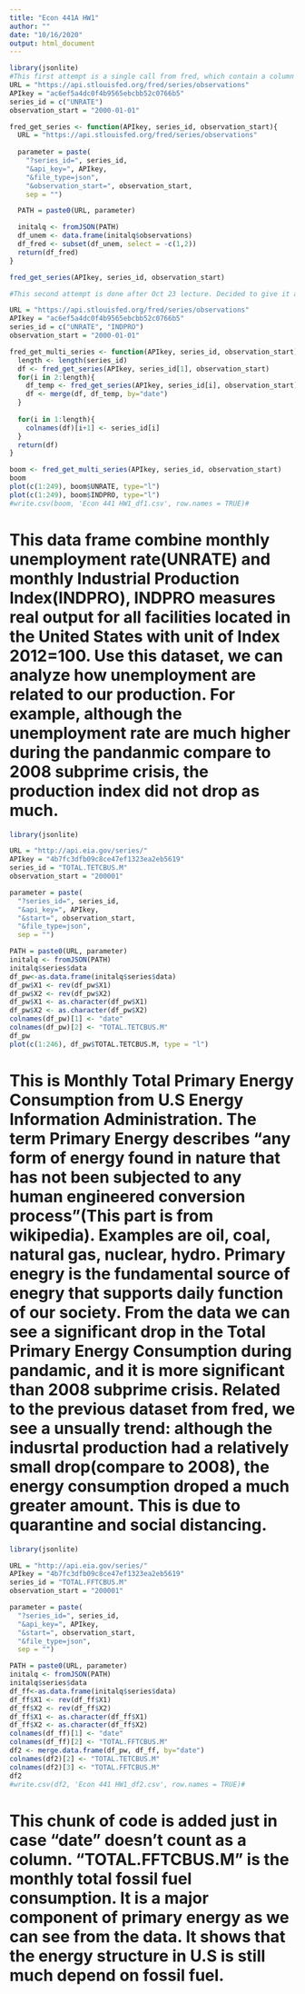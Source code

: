 ```yaml
---
title: "Econ 441A HW1"
author: ""
date: "10/16/2020"
output: html_document
---
```

```r
library(jsonlite)
#This first attempt is a single call from fred, which contain a column of date and a column of data.
URL = "https://api.stlouisfed.org/fred/series/observations"
APIkey = "ac6ef5a4dc0f4b9565ebcbb52c0766b5"
series_id = c("UNRATE")
observation_start = "2000-01-01"

fred_get_series <- function(APIkey, series_id, observation_start){
  URL = "https://api.stlouisfed.org/fred/series/observations"
  
  parameter = paste(
    "?series_id=", series_id,
    "&api_key=", APIkey,
    "&file_type=json",
    "&observation_start=", observation_start,
    sep = "")

  PATH = paste0(URL, parameter)

  initalq <- fromJSON(PATH)
  df_unem <- data.frame(initalq$observations)
  df_fred <- subset(df_unem, select = -c(1,2))
  return(df_fred)
}

fred_get_series(APIkey, series_id, observation_start)
```


```r
#This second attempt is done after Oct 23 lecture. Decided to give it a try on forloop api call function.

URL = "https://api.stlouisfed.org/fred/series/observations"
APIkey = "ac6ef5a4dc0f4b9565ebcbb52c0766b5"
series_id = c("UNRATE", "INDPRO")
observation_start = "2000-01-01"

fred_get_multi_series <- function(APIkey, series_id, observation_start){
  length <- length(series_id)
  df <- fred_get_series(APIkey, series_id[1], observation_start)
  for(i in 2:length){
    df_temp <- fred_get_series(APIkey, series_id[i], observation_start)
    df <- merge(df, df_temp, by="date")
  }
  
  for(i in 1:length){
    colnames(df)[i+1] <- series_id[i]
  }
  return(df)
}

boom <- fred_get_multi_series(APIkey, series_id, observation_start)
boom
plot(c(1:249), boom$UNRATE, type="l")
plot(c(1:249), boom$INDPRO, type="l")
#write.csv(boom, 'Econ 441 HW1_df1.csv', row.names = TRUE)#
```
# This data frame combine monthly unemployment rate(UNRATE) and monthly Industrial Production Index(INDPRO), INDPRO measures real output for all facilities located in the United States with unit of Index 2012=100. Use this dataset, we can analyze how unemployment are related to our production. For example, although the unemployment rate are much higher during the pandanmic compare to 2008 subprime crisis, the production index did not drop as much. 

```r
library(jsonlite)

URL = "http://api.eia.gov/series/"
APIkey = "4b7fc3dfb09c8ce47ef1323ea2eb5619"
series_id = "TOTAL.TETCBUS.M"
observation_start = "200001"

parameter = paste(
  "?series_id=", series_id,
  "&api_key=", APIkey,
  "&start=", observation_start,
  "&file_type=json",
  sep = "")

PATH = paste0(URL, parameter)
initalq <- fromJSON(PATH)
initalq$series$data
df_pw<-as.data.frame(initalq$series$data)
df_pw$X1 <- rev(df_pw$X1)
df_pw$X2 <- rev(df_pw$X2)
df_pw$X1 <- as.character(df_pw$X1)
df_pw$X2 <- as.character(df_pw$X2)
colnames(df_pw)[1] <- "date"
colnames(df_pw)[2] <- "TOTAL.TETCBUS.M"
df_pw
plot(c(1:246), df_pw$TOTAL.TETCBUS.M, type = "l")
```

# This is Monthly Total Primary Energy Consumption from U.S Energy Information Administration. The term Primary Energy describes "any form of energy found in nature that has not been subjected to any human engineered conversion process"(This part is from wikipedia). Examples are oil, coal, natural gas, nuclear, hydro. Primary enegry is the fundamental source of enegry that supports daily function of our society. From the data we can see a significant drop in the Total Primary Energy Consumption during pandamic, and it is more significant than 2008 subprime crisis. Related to the previous dataset from fred, we see a unsually trend: although the indusrtal production had a relatively small drop(compare to 2008), the energy consumption droped a much greater amount. This is due to quarantine and social distancing.

```r
library(jsonlite)

URL = "http://api.eia.gov/series/"
APIkey = "4b7fc3dfb09c8ce47ef1323ea2eb5619"
series_id = "TOTAL.FFTCBUS.M"
observation_start = "200001"

parameter = paste(
  "?series_id=", series_id,
  "&api_key=", APIkey,
  "&start=", observation_start,
  "&file_type=json",
  sep = "")

PATH = paste0(URL, parameter)
initalq <- fromJSON(PATH)
initalq$series$data
df_ff<-as.data.frame(initalq$series$data)
df_ff$X1 <- rev(df_ff$X1)
df_ff$X2 <- rev(df_ff$X2)
df_ff$X1 <- as.character(df_ff$X1)
df_ff$X2 <- as.character(df_ff$X2)
colnames(df_ff)[1] <- "date"
colnames(df_ff)[2] <- "TOTAL.FFTCBUS.M"
df2 <- merge.data.frame(df_pw, df_ff, by="date")
colnames(df2)[2] <- "TOTAL.TETCBUS.M"
colnames(df2)[3] <- "TOTAL.FFTCBUS.M"
df2
#write.csv(df2, 'Econ 441 HW1_df2.csv', row.names = TRUE)#
```

# This chunk of code is added just in case "date" doesn't count as a column. "TOTAL.FFTCBUS.M" is the monthly total fossil fuel consumption. It is a major component of primary energy as we can see from the data. It shows that the energy structure in U.S is still much depend on fossil fuel.